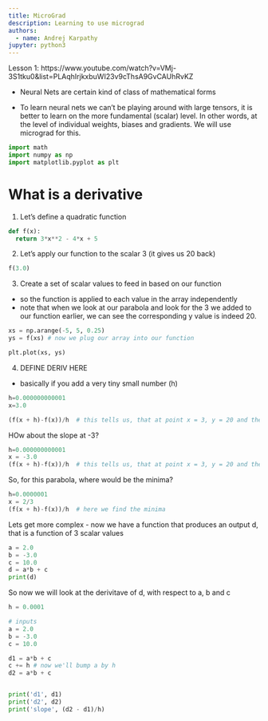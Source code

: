 ```yaml
---
title: MicroGrad
description: Learning to use micrograd
authors:
  - name: Andrej Karpathy
jupyter: python3
---
```


Lesson 1: https://www.youtube.com/watch?v=VMj-3S1tku0&list=PLAqhIrjkxbuWI23v9cThsA9GvCAUhRvKZ

- Neural Nets are certain kind of class of mathematical forms

- To learn neural nets we can't be playing around with large tensors, it is better to learn on the more fundamental (scalar) level. In other words, at the level of individual weights, biases and gradients. We will use micrograd for this.

```python
import math
import numpy as np
import matplotlib.pyplot as plt

```

# What is a derivative

1. Let's define a quadratic function

```python
def f(x):
  return 3*x**2 - 4*x + 5
```

2. Let's apply our function to the scalar 3 (it gives us 20 back)

```python
f(3.0)
```

3. Create a set of scalar values to feed in based on our function
  - so the function is applied to each value in the array independently
  - note that when we look at our parabola and look for the 3 we added to our function earlier, we can see the corresponding y value is indeed 20.

```python

xs = np.arange(-5, 5, 0.25)
ys = f(xs) # now we plug our array into our function

plt.plot(xs, ys)
```

4. DEFINE DERIV HERE
  - basically if you add a very tiny small number (h)


```python
h=0.000000000001
x=3.0

(f(x + h)-f(x))/h  # this tells us, that at point x = 3, y = 20 and the slope is 14

```

HOw about the slope at -3?


```python
h=0.000000000001
x = -3.0
(f(x + h)-f(x))/h  # this tells us, that at point x = 3, y = 20 and the slope is 14
```

So, for this parabola, where would be the minima?

```python
h=0.0000001
x = 2/3
(f(x + h)-f(x))/h  # here we find the minima
```

Lets get more complex
 - now we have a function that produces an output d, that is a function of 3 scalar values
```python

a = 2.0
b = -3.0
c = 10.0
d = a*b + c
print(d)

```

So now we will look at the derivitave of d, with respect to a, b and c

```python
h = 0.0001

# inputs
a = 2.0
b = -3.0
c = 10.0

d1 = a*b + c
c += h # now we'll bump a by h
d2 = a*b + c


print('d1', d1)
print('d2', d2)
print('slope', (d2 - d1)/h)
```